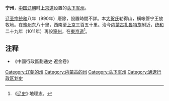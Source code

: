 '''宁州'''，[[中国|中国]][[辽朝|辽朝]]时[[上京道|上京道]]设置的[[头下军州|头下军州]]。

[[辽圣宗|辽圣宗]][[统和|统和]]八年（990年）廢除，設置時間不詳。本[[大贺氏|大贺氏]]勒得山，横帐管宁王放牧地。在[[豫州_(辽朝)|豫州]]东八十里，西南至[[上京|上京]]三百五十里。治今[[内蒙古|内蒙古]][[扎魯特旗|扎魯特旗]]附近，[[统和|统和]]二十九年（1011年）再設[[宁州_(辽宁)|寧州]]，在[[東京道|東京道]]<ref>《[[辽史|辽史]]》·地理志。</ref>。
==注释==
{{Reflist}}
*《中國行政區劃通史·遼金卷》
{{辽朝行政区划|nocat}}
[[Category:辽朝的州|Category:辽朝的州]]
[[Category:内蒙古的州|Category:内蒙古的州]]
[[Category:头下军州|Category:头下军州]]
[[Category:通遼行政区划史|Category:通遼行政区划史]]